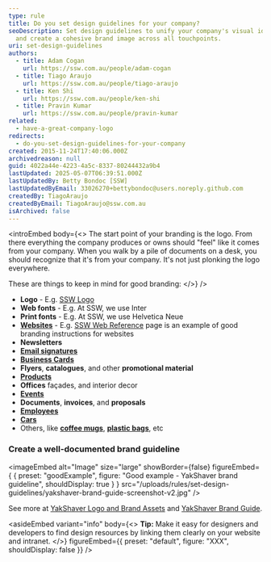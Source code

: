 ```yaml
---
type: rule
title: Do you set design guidelines for your company?
seoDescription: Set design guidelines to unify your company's visual identity
  and create a cohesive brand image across all touchpoints.
uri: set-design-guidelines
authors:
  - title: Adam Cogan
    url: https://ssw.com.au/people/adam-cogan
  - title: Tiago Araujo
    url: https://ssw.com.au/people/tiago-araujo
  - title: Ken Shi
    url: https://ssw.com.au/people/ken-shi
  - title: Pravin Kumar
    url: https://ssw.com.au/people/pravin-kumar
related:
  - have-a-great-company-logo
redirects:
  - do-you-set-design-guidelines-for-your-company
created: 2015-11-24T17:40:06.000Z
archivedreason: null
guid: 4022a44e-4223-4a5c-8337-80244432a9b4
lastUpdated: 2025-05-07T06:39:51.000Z
lastUpdatedBy: Betty Bondoc [SSW]
lastUpdatedByEmail: 33026270+bettybondoc@users.noreply.github.com
createdBy: TiagoAraujo
createdByEmail: TiagoAraujo@ssw.com.au
isArchived: false
---
```


<introEmbed
  body={<>
The start point of your branding is the logo. From there everything the company produces or owns should "feel" like it comes from your company. When you walk by a pile of documents on a desk, you should recognize that it's from your company. It's not just plonking the logo everywhere.

These are things to keep in mind for good branding:
  </>}
/>
* **Logo** - E.g. [SSW Logo](https://www.ssw.com.au/ssw/logo/ssw/)
* **Web fonts** - E.g. At SSW, we use Inter
* **Print fonts** - E.g. At SSW, we use Helvetica Neue
* **[Websites](/rules-to-better-websites-branding-and-marketing)** - E.g. [SSW Web Reference](https://www.ssw.com.au/ssw/company/Web-Reference.aspx) page is an example of good branding instructions for websites
* **Newsletters**
* **[Email signatures](/great-email-signatures)**
* **[Business Cards](/business-cards-branding)**
* **Flyers**, **catalogues**, and other **promotional material**
* **[Products](/products-branding)**
* **Offices** façades, and interior decor
* **[Events](/events-branding)**
* **Documents**, **invoices**, and **proposals**
* **[Employees](/employees-branding)**
* **[Cars](/cars-branding)**
* Others, like **[coffee mugs](/coffee-mugs-branding)**, **[plastic bags](/plastic-bags-branding)**, etc

### Create a well-documented brand guideline

<imageEmbed
  alt="Image"
  size="large"
  showBorder={false}
  figureEmbed={ {
    preset: "goodExample",
    figure: "Good example - YakShaver brand guideline",
    shouldDisplay: true
  } }
  src="/uploads/rules/set-design-guidelines/yakshaver-brand-guide-screenshot-v2.jpg"
/>

See more at [YakShaver Logo and Brand Assets](https://yakshaver.ai/media) and [YakShaver Brand Guide](https://yakshaver.ai/YakShaver/YakShaver-Brand-Guide-V3.pdf).

<asideEmbed
  variant="info"
  body={<>
    **Tip:** Make it easy for designers and developers to find design resources by linking them clearly on your website and intranet.
  </>}
  figureEmbed={{
    preset: "default",
    figure: "XXX",
    shouldDisplay: false
  }}
/>
